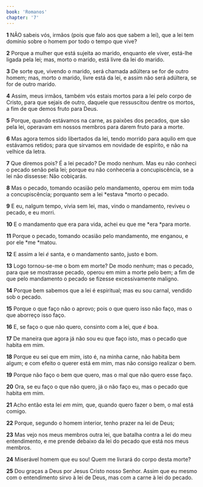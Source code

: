 ```yaml
---
book: 'Romanos'
chapter: '7'
---
```


**1** NÃO sabeis vós, irmãos (pois que falo aos que sabem a lei), que a lei tem domínio sobre o homem por todo o tempo que vive?

**2** Porque a mulher que está sujeita ao marido, enquanto ele viver, está-lhe ligada pela lei; mas, morto o marido, está livre da lei do marido.

**3** De sorte que, vivendo o marido, será chamada adúltera se for de outro homem; mas, morto o marido, livre está da lei, e assim não será adúltera, se for de outro marido.

**4** Assim, meus irmãos, também vós estais mortos para a lei pelo corpo de Cristo, para que sejais de outro, daquele que ressuscitou dentre os mortos, a fim de que demos fruto para Deus.

**5** Porque, quando estávamos na carne, as paixões dos pecados, que são pela lei, operavam em nossos membros para darem fruto para a morte.

**6** Mas agora temos sido libertados da lei, tendo morrido para aquilo em que estávamos retidos; para que sirvamos em novidade de espírito, e não na velhice da letra.

**7** Que diremos pois? É a lei pecado? De modo nenhum. Mas eu não conheci o pecado senão pela lei; porque eu não conheceria a concupiscência, se a lei não dissesse: Não cobiçarás.

**8** Mas o pecado, tomando ocasião pelo mandamento, operou em mim toda a concupiscência; porquanto sem a lei *estava *morto o pecado.

**9** E eu, nalgum tempo, vivia sem lei, mas, vindo o mandamento, reviveu o pecado, e eu morri.

**10** E o mandamento que era para vida, achei eu que me *era *para morte.

**11** Porque o pecado, tomando ocasião pelo mandamento, me enganou, e por ele *me *matou.

**12** E assim a lei _é_ santa, e o mandamento santo, justo e bom.

**13** Logo tornou-se-me o bom em morte? De modo nenhum; mas o pecado, para que se mostrasse pecado, operou em mim a morte pelo bem; a fim de que pelo mandamento o pecado se fizesse excessivamente maligno.

**14** Porque bem sabemos que a lei é espiritual; mas eu sou carnal, vendido sob o pecado.

**15** Porque o que faço não o aprovo; pois o que quero isso não faço, mas o que aborreço isso faço.

**16** E, se faço o que não quero, consinto com a lei, que _é_ boa.

**17** De maneira que agora já não sou eu que faço isto, mas o pecado que habita em mim.

**18** Porque eu sei que em mim, isto é, na minha carne, não habita bem algum; e com efeito o querer está em mim, mas não consigo realizar o bem.

**19** Porque não faço o bem que quero, mas o mal que não quero esse faço.

**20** Ora, se eu faço o que não quero, já o não faço eu, mas o pecado que habita em mim.

**21** Acho então esta lei _em mim,_ que, quando quero fazer o bem, o mal está comigo.

**22** Porque, segundo o homem interior, tenho prazer na lei de Deus;

**23** Mas vejo nos meus membros outra lei, que batalha contra a lei do meu entendimento, e me prende debaixo da lei do pecado que está nos meus membros.

**24** Miserável homem que eu sou! Quem me livrará do corpo desta morte?

**25** Dou graças a Deus por Jesus Cristo nosso Senhor. Assim que eu mesmo com o entendimento sirvo à lei de Deus, mas com a carne à lei do pecado.
